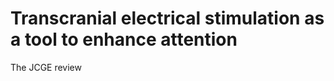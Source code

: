 # Transcranial electrical stimulation as a tool to enhance attention {#tDCS_att_review}
\chaptermark{tES as a tool to enhance attention}

The JCGE review